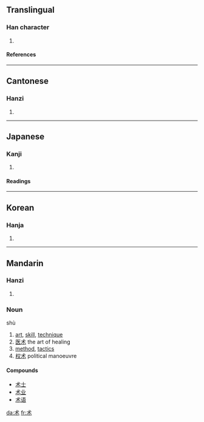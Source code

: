 {{see|術}}

==Translingual==
===Han character===
{{Han char|rn=75|rad=木|as=01|sn=5|four=|canj=戈木 (ID)}}
# {{defn|Han|sort=木01}}
====References====
{{Han ref|kx=0509.121|hdz=21152.020|uh=672F|ud=26415}}

----
==Cantonese==
===Hanzi===
{{yue-hanzi|jyut=|y=seut6}}
# {{defn|Cantonese}}

----
==Japanese==
===Kanji===
{{ja-kanji|grade=|rs=木01}}
# {{defn|Japanese}} 
====Readings====
{{ja-readings|on=[[じゅつ]] (jutsu), [[しゅつ]] (shutsu), [[ちゅつ]] (chutsu)|kun=[[もちあわ]] (mochiawa)}}

----
==Korean==
===Hanja===
{{ko-hanja|hangeul=출|eumhun=|rv=chul|mr=ch'ul|y=chwul}}
# {{defn|Korean}}

----
==Mandarin==
===Hanzi===
{{cmn-hanzi|tra=術|pin=[[shù]] (shu4), [[zhú]] (zhu2)|wg=shu<sup>4</sup>, chu<sup>2</sup>}}
# {{defn|Mandarin}}

===Noun===
shù

# [[art]], [[skill]], [[technique]]
#[[医术]] the art of healing
# [[method]], [[tactics]]
#[[权术]] political manoeuvre

====Compounds====
*[[术士]]
*[[术业]]
*[[术语]]

[[da:术]]
[[fr:术]]